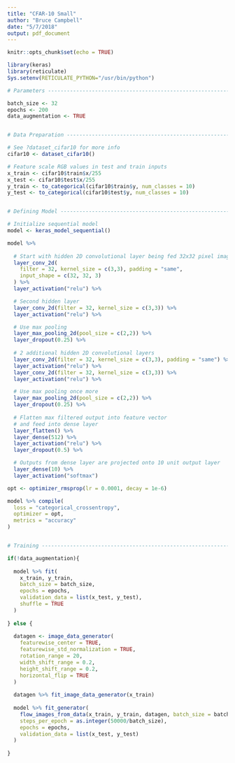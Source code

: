 ```yaml
---
title: "CFAR-10 Small"
author: "Bruce Campbell"
date: "5/7/2018"
output: pdf_document
---
```


```r
knitr::opts_chunk$set(echo = TRUE)
```
```r
library(keras)
library(reticulate)
Sys.setenv(RETICULATE_PYTHON="/usr/bin/python")

# Parameters --------------------------------------------------------------

batch_size <- 32
epochs <- 200
data_augmentation <- TRUE


# Data Preparation --------------------------------------------------------

# See ?dataset_cifar10 for more info
cifar10 <- dataset_cifar10()

# Feature scale RGB values in test and train inputs  
x_train <- cifar10$train$x/255
x_test <- cifar10$test$x/255
y_train <- to_categorical(cifar10$train$y, num_classes = 10)
y_test <- to_categorical(cifar10$test$y, num_classes = 10)


# Defining Model ----------------------------------------------------------

# Initialize sequential model
model <- keras_model_sequential()

model %>%
 
  # Start with hidden 2D convolutional layer being fed 32x32 pixel images
  layer_conv_2d(
    filter = 32, kernel_size = c(3,3), padding = "same", 
    input_shape = c(32, 32, 3)
  ) %>%
  layer_activation("relu") %>%

  # Second hidden layer
  layer_conv_2d(filter = 32, kernel_size = c(3,3)) %>%
  layer_activation("relu") %>%

  # Use max pooling
  layer_max_pooling_2d(pool_size = c(2,2)) %>%
  layer_dropout(0.25) %>%
  
  # 2 additional hidden 2D convolutional layers
  layer_conv_2d(filter = 32, kernel_size = c(3,3), padding = "same") %>%
  layer_activation("relu") %>%
  layer_conv_2d(filter = 32, kernel_size = c(3,3)) %>%
  layer_activation("relu") %>%

  # Use max pooling once more
  layer_max_pooling_2d(pool_size = c(2,2)) %>%
  layer_dropout(0.25) %>%
  
  # Flatten max filtered output into feature vector 
  # and feed into dense layer
  layer_flatten() %>%
  layer_dense(512) %>%
  layer_activation("relu") %>%
  layer_dropout(0.5) %>%

  # Outputs from dense layer are projected onto 10 unit output layer
  layer_dense(10) %>%
  layer_activation("softmax")

opt <- optimizer_rmsprop(lr = 0.0001, decay = 1e-6)

model %>% compile(
  loss = "categorical_crossentropy",
  optimizer = opt,
  metrics = "accuracy"
)


# Training ----------------------------------------------------------------

if(!data_augmentation){
  
  model %>% fit(
    x_train, y_train,
    batch_size = batch_size,
    epochs = epochs,
    validation_data = list(x_test, y_test),
    shuffle = TRUE
  )
  
} else {
  
  datagen <- image_data_generator(
    featurewise_center = TRUE,
    featurewise_std_normalization = TRUE,
    rotation_range = 20,
    width_shift_range = 0.2,
    height_shift_range = 0.2,
    horizontal_flip = TRUE
  )
  
  datagen %>% fit_image_data_generator(x_train)
  
  model %>% fit_generator(
    flow_images_from_data(x_train, y_train, datagen, batch_size = batch_size),
    steps_per_epoch = as.integer(50000/batch_size), 
    epochs = epochs, 
    validation_data = list(x_test, y_test)
  )
  
}
```